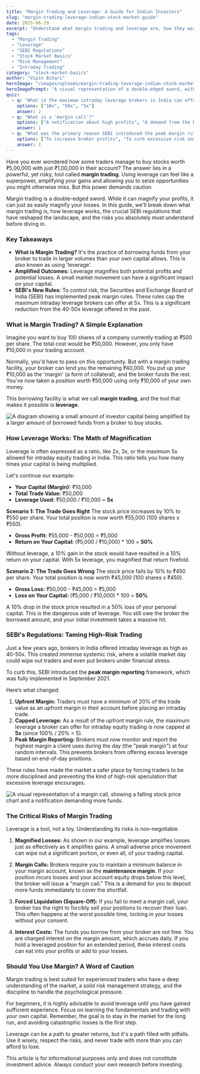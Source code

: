 ```yaml
---
title: "Margin Trading and Leverage: A Guide for Indian Investors"
slug: "margin-trading-leverage-indian-stock-market-guide"
date: 2025-06-29
excerpt: "Understand what margin trading and leverage are, how they work in the Indian stock market, the latest SEBI regulations that cap leverage at 5x, and the critical risks every investor must know."
tags:
  - "Margin Trading"
  - "Leverage"
  - "SEBI Regulations"
  - "Stock Market Basics"
  - "Risk Management"
  - "Intraday Trading"
category: "stock-market-basics"
author: "Vipin Bihari"
heroImage: "/images/uploads/margin-trading-leverage-indian-stock-market-guide/hero-image.jpg"
heroImagePrompt: "A visual representation of a double-edged sword, with one side labeled 'Higher Profits' and the other 'Higher Losses', set against a backdrop of a stock market graph, symbolizing the risks and rewards of margin trading."
quiz:
  - q: "What is the maximum intraday leverage brokers in India can offer as per SEBI's peak margin rules?"
    options: ["10x", "50x", "5x"]
    answer: 2
  - q: "What is a 'margin call'?"
    options: ["A notification about high profits", "A demand from the broker to add more funds to the margin account", "A suggestion to buy more stocks on margin"]
    answer: 1
  - q: "What was the primary reason SEBI introduced the peak margin rules?"
    options: ["To increase broker profits", "To curb excessive risk and high leverage in the system", "To make trading more complex for beginners"]
    answer: 1
---
```


Have you ever wondered how some traders manage to buy stocks worth ₹5,00,000 with just ₹1,00,000 in their account? The answer lies in a powerful, yet risky, tool called **margin trading**. Using leverage can feel like a superpower, amplifying your gains and allowing you to seize opportunities you might otherwise miss. But this power demands caution.

Margin trading is a double-edged sword. While it can magnify your profits, it can just as easily magnify your losses. In this guide, we'll break down what margin trading is, how leverage works, the crucial SEBI regulations that have reshaped the landscape, and the risks you absolutely must understand before diving in.

### Key Takeaways
*   **What is Margin Trading?** It's the practice of borrowing funds from your broker to trade in larger volumes than your own capital allows. This is also known as using 'leverage'.
*   **Amplified Outcomes:** Leverage magnifies both potential profits and potential losses. A small market movement can have a significant impact on your capital.
*   **SEBI's New Rules:** To control risk, the Securities and Exchange Board of India (SEBI) has implemented peak margin rules. These rules cap the maximum intraday leverage brokers can offer at 5x. This is a significant reduction from the 40-50x leverage offered in the past.

### What is Margin Trading? A Simple Explanation

Imagine you want to buy 100 shares of a company currently trading at ₹500 per share. The total cost would be ₹50,000. However, you only have ₹10,000 in your trading account.

Normally, you'd have to pass on this opportunity. But with a margin trading facility, your broker can lend you the remaining ₹40,000. You put up your ₹10,000 as the 'margin' (a form of collateral), and the broker funds the rest. You've now taken a position worth ₹50,000 using only ₹10,000 of your own money.

This borrowing facility is what we call **margin trading**, and the tool that makes it possible is **leverage**.

![A diagram showing a small amount of investor capital being amplified by a larger amount of borrowed funds from a broker to buy stocks.](/images/uploads/margin-trading-leverage-indian-stock-market-guide/how-leverage-works.png)

### How Leverage Works: The Math of Magnification

Leverage is often expressed as a ratio, like 2x, 3x, or the maximum 5x allowed for intraday equity trading in India. This ratio tells you how many times your capital is being multiplied.

Let's continue our example:
*   **Your Capital (Margin):** ₹10,000
*   **Total Trade Value:** ₹50,000
*   **Leverage Used:** ₹50,000 / ₹10,000 = **5x**

**Scenario 1: The Trade Goes Right**
The stock price increases by 10% to ₹550 per share. Your total position is now worth ₹55,000 (100 shares x ₹550).
*   **Gross Profit:** ₹55,000 - ₹50,000 = ₹5,000
*   **Return on Your Capital:** (₹5,000 / ₹10,000) * 100 = **50%**

Without leverage, a 10% gain in the stock would have resulted in a 10% return on your capital. With 5x leverage, you magnified that return fivefold.

**Scenario 2: The Trade Goes Wrong**
The stock price falls by 10% to ₹450 per share. Your total position is now worth ₹45,000 (100 shares x ₹450).
*   **Gross Loss:** ₹50,000 - ₹45,000 = ₹5,000
*   **Loss on Your Capital:** (₹5,000 / ₹10,000) * 100 = **50%**

A 10% drop in the stock price resulted in a 50% loss of your personal capital. This is the dangerous side of leverage. You still owe the broker the borrowed amount, and your initial investment takes a massive hit.

### SEBI's Regulations: Taming High-Risk Trading

Just a few years ago, brokers in India offered intraday leverage as high as 40-50x. This created immense systemic risk, where a volatile market day could wipe out traders and even put brokers under financial stress.

To curb this, SEBI introduced the **peak margin reporting** framework, which was fully implemented in September 2021.

Here’s what changed:
1.  **Upfront Margin:** Traders must have a minimum of 20% of the trade value as an upfront margin in their account before placing an intraday trade.
2.  **Capped Leverage:** As a result of the upfront margin rule, the maximum leverage a broker can offer for intraday equity trading is now capped at **5x** (since 100% / 20% = 5).
3.  **Peak Margin Reporting:** Brokers must now monitor and report the highest margin a client uses during the day (the "peak margin") at four random intervals. This prevents brokers from offering excess leverage based on end-of-day positions.

These rules have made the market a safer place by forcing traders to be more disciplined and preventing the kind of high-risk speculation that excessive leverage encourages.

![A visual representation of a margin call, showing a falling stock price chart and a notification demanding more funds.](/images/uploads/margin-trading-leverage-indian-stock-market-guide/margin-call-risk.png)

### The Critical Risks of Margin Trading

Leverage is a tool, not a toy. Understanding its risks is non-negotiable.

1.  **Magnified Losses:** As shown in our example, leverage amplifies losses just as effectively as it amplifies gains. A small adverse price movement can wipe out a significant portion, or even all, of your trading capital.

2.  **Margin Calls:** Brokers require you to maintain a minimum balance in your margin account, known as the **maintenance margin**. If your position incurs losses and your account equity drops below this level, the broker will issue a "margin call." This is a demand for you to deposit more funds immediately to cover the shortfall.

3.  **Forced Liquidation (Square-Off):** If you fail to meet a margin call, your broker has the right to forcibly sell your positions to recover their loan. This often happens at the worst possible time, locking in your losses without your consent.

4.  **Interest Costs:** The funds you borrow from your broker are not free. You are charged interest on the margin amount, which accrues daily. If you hold a leveraged position for an extended period, these interest costs can eat into your profits or add to your losses.

### Should You Use Margin? A Word of Caution

Margin trading is best suited for experienced traders who have a deep understanding of the market, a solid risk management strategy, and the discipline to handle the psychological pressure.

For beginners, it is highly advisable to avoid leverage until you have gained sufficient experience. Focus on learning the fundamentals and trading with your own capital. Remember, the goal is to stay in the market for the long run, and avoiding catastrophic losses is the first step.

Leverage can be a path to greater returns, but it's a path filled with pitfalls. Use it wisely, respect the risks, and never trade with more than you can afford to lose.

This article is for informational purposes only and does not constitute investment advice. Always conduct your own research before investing.